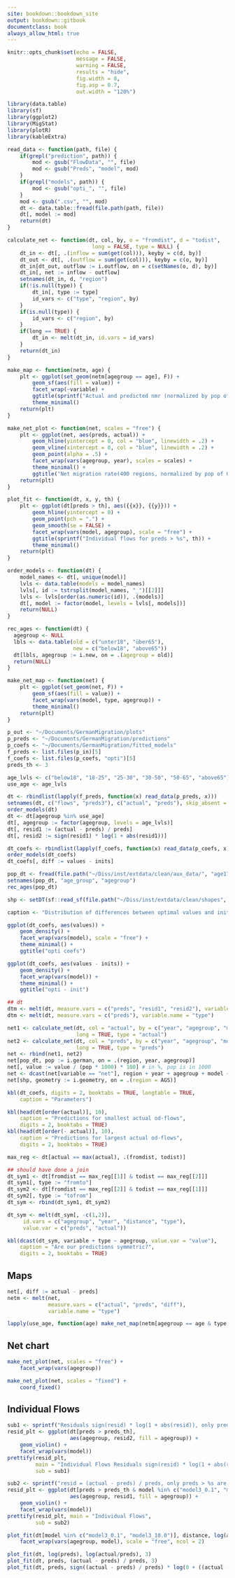 ```yaml
--- 
site: bookdown::bookdown_site
output: bookdown::gitbook
documentclass: book
always_allow_html: true
---
```



```r

knitr::opts_chunk$set(echo = FALSE,
                      message = FALSE,
                      warning = FALSE,
                      results = "hide",
                      fig.width = 8,
                      fig.asp = 0.7,
                      out.width = "120%")

```

```r

library(data.table)
library(sf)
library(ggplot2)
library(MigStat)
library(plotR)
library(kableExtra)

```

```r

read_data <- function(path, file) {
    if(grepl("prediction", path)) {
        mod <- gsub("FlowData", "", file)
        mod <- gsub("Preds", "model", mod)
    }
    if(grepl("models", path)) {
        mod <- gsub("opti_", "", file)
    }
    mod <- gsub(".csv", "", mod)
    dt <- data.table::fread(file.path(path, file))
    dt[, model := mod]
    return(dt)
}

calculate_net <- function(dt, col, by, o = "fromdist", d = "todist",
                           long = FALSE, type = NULL) {
    dt_in <- dt[, .(inflow = sum(get(col))), keyby = c(d, by)]
    dt_out <- dt[, .(outflow = sum(get(col))), keyby = c(o, by)]
    dt_in[dt_out, outflow := i.outflow, on = c(setNames(o, d), by)]
    dt_in[, net := inflow - outflow]
    setnames(dt_in, d, "region")
    if(!is.null(type)) {
        dt_in[, type := type]
        id_vars <- c("type", "region", by)
    }
    if(is.null(type)) {
        id_vars <- c("region", by)
    }
    if(long == TRUE) {
        dt_in <- melt(dt_in, id.vars = id_vars)
    }
    return(dt_in)
}

make_map <- function(netm, age) {
    plt <- ggplot(set_geom(netm[agegroup == age], F)) +
        geom_sf(aes(fill = value)) +
        facet_wrap(~variable) +
        ggtitle(sprintf("Actual and predicted nmr (normalized by pop of Germans) for age group %s", age)) +
        theme_minimal() 
    return(plt)
}

make_net_plot <- function(net, scales = "free") {
    plt <- ggplot(net, aes(preds, actual)) +
        geom_hline(yintercept = 0, col = "blue", linewidth = .2) +
        geom_vline(xintercept = 0, col = "blue", linewidth = .2) +        
        geom_point(alpha = .5) +
        facet_wrap(vars(agegroup, year), scales = scales) +
        theme_minimal() +
        ggtitle("Net migration rate(400 regions, normalized by pop of Germans)")
    return(plt)
}

plot_fit <- function(dt, x, y, th) {
    plt <- ggplot(dt[preds > th], aes({{x}}, {{y}})) +
        geom_hline(yintercept = 0) +
        geom_point(pch = ".") +
        geom_smooth(se = FALSE) +
        facet_wrap(vars(model, agegroup), scale = "free") +
        ggtitle(sprintf("Individual flows for preds > %s", th)) +
        theme_minimal()
    return(plt)
}

order_models <- function(dt) {
    model_names <- dt[, unique(model)]
    lvls <- data.table(models = model_names)
    lvls[, id := tstrsplit(model_names, "_")[[2]]]
    lvls <- lvls[order(as.numeric(id)), .(models)]
    dt[, model := factor(model, levels = lvls[, models])]
    return(NULL)
}

rec_ages <- function(dt) {
  agegroup <- NULL
  lbls <- data.table(old = c("unter18", "über65"),
                     new = c("below18", "above65"))
  dt[lbls, agegroup := i.new, on = .(agegroup = old)]
  return(NULL)
}

make_net_map <- function(net) {
    plt <- ggplot(set_geom(net, F)) +
        geom_sf(aes(fill = value)) +
        facet_wrap(vars(model, type, agegroup)) +
        theme_minimal() 
    return(plt)
}

```

```r

p_out <- "~/Documents/GermanMigration/plots"
p_preds <- "~/Documents/GermanMigration/predictions"
p_coefs <- "~/Documents/GermanMigration/fitted_models"
f_preds <- list.files(p_in)[5]
f_coefs <- list.files(p_coefs, "opti")[5]
preds_th <- 3

age_lvls <- c("below18", "18-25", "25-30", "30-50", "50-65", "above65")
use_age <- age_lvls

dt <- rbindlist(lapply(f_preds, function(x) read_data(p_preds, x)))
setnames(dt, c("flows", "preds3"), c("actual", "preds"), skip_absent = TRUE)
order_models(dt)
dt <- dt[agegroup %in% use_age]
dt[, agegroup := factor(agegroup, levels = age_lvls)]
dt[, resid1 := (actual - preds) / preds]
dt[, resid2 := sign(resid1) * log(1 + abs(resid1))]

dt_coefs <- rbindlist(lapply(f_coefs, function(x) read_data(p_coefs, x)))
order_models(dt_coefs)
dt_coefs[, diff := values - inits]

pop_dt <- fread(file.path("~/Diss/inst/extdata/clean/aux_data/", "age17for.csv"))
setnames(pop_dt, "age_group", "agegroup")
rec_ages(pop_dt)

shp <- setDT(sf::read_sf(file.path("~/Diss/inst/extdata/clean/shapes", "districts_ext.shp")))

```

```r

caption <- "Distribution of differences between optimal values and initial values."

ggplot(dt_coefs, aes(values)) +
    geom_density() +
    facet_wrap(vars(model), scale = "free") +
    theme_minimal() +
    ggtitle("opti coefs")

ggplot(dt_coefs, aes(values - inits)) +
    geom_density() +
    facet_wrap(vars(model)) +
    theme_minimal() +
    ggtitle("opti - init")

```

```r

## dt
dtm <- melt(dt, measure.vars = c("preds", "resid1", "resid2"), variable.name = "type")
dtm <- melt(dt, measure.vars = c("preds"), variable.name = "type")

net1 <- calculate_net(dt, col = "actual", by = c("year", "agegroup", "model"),
                      long = TRUE, type = "actual")
net2 <- calculate_net(dt, col = "preds", by = c("year", "agegroup", "model"),
                      long = TRUE, type = "preds")
net <- rbind(net1, net2)
net[pop_dt, pop := i.german, on = .(region, year, agegroup)]
net[, value := value / (pop * 1000) * 100] # in %, pop is in 1000
net <- dcast(net[variable == "net"], region + year + agegroup + model ~ type, value.var = "value")
net[shp, geometry := i.geometry, on = .(region = AGS)]

```

```r

kbl(dt_coefs, digits = 2, booktabs = TRUE, longtable = TRUE,
    caption = "Parameters")

```

```r

kbl(head(dt[order(actual)], 10),
    caption = "Predictions for smallest actual od-flows",
    digits = 2, booktabs = TRUE)
kbl(head(dt[order(- actual)], 10),
    caption = "Predictions for largest actual od-flows",
    digits = 2, booktabs = TRUE)

max_reg <- dt[actual == max(actual), .(fromdist, todist)]

## should have done a join
dt_sym1 <- dt[fromdist == max_reg[[1]] & todist == max_reg[[2]]]
dt_sym1[, type := "fromto"]
dt_sym2 <- dt[fromdist == max_reg[[2]] & todist == max_reg[[1]]]
dt_sym2[, type := "tofrom"]
dt_sym <- rbind(dt_sym1, dt_sym2)

dt_sym <- melt(dt_sym[, -c(1,2)],
     id.vars = c("agegroup", "year", "distance", "type"),
     value.var = c("preds", "actual"))

kbl(dcast(dt_sym, variable + type ~ agegroup, value.var = "value"),
    caption = "Are our predictions symmetric?",
    digits = 2, booktabs = TRUE)

```

## Maps
```r

net[, diff := actual - preds]
netm <- melt(net,
             measure.vars = c("actual", "preds", "diff"),
             variable.name = "type")

lapply(use_age, function(age) make_net_map(netm[agegroup == age & type %in% c("actual", "preds")]))

```

## Net chart
```r


make_net_plot(net, scales = "free") +
    facet_wrap(vars(agegroup))

make_net_plot(net, scales = "fixed") +
    coord_fixed()

```

## Individual Flows

```r

sub1 <- sprintf("Residuals sign(resid) * log(1 + abs(resid)), only preds > %s are shown", preds_th)
resid_plt <- ggplot(dt[preds > preds_th],
                    aes(agegroup, resid2, fill = agegroup)) +
    geom_violin() +
    facet_wrap(vars(model))
prettify(resid_plt,
         main = "Individual Flows Residuals sign(resid) * log(1 + abs(resid))",
         sub = sub1)

sub2 <- sprintf("resid = (actual - preds) / preds, only preds > %s are shown", preds_th)
resid_plt <- ggplot(dt[preds > preds_th & model %in% c("model3_0.1", "model3_10.0")],
                    aes(agegroup, resid1, fill = agegroup)) +
    geom_violin() +
    facet_wrap(vars(model))
prettify(resid_plt, main = "Individual Flows",
         sub = sub2)

```

```r

plot_fit(dt[model %in% c("model3_0.1", "model3_10.0")], distance, log(actual/preds), 0) +
    facet_wrap(vars(agegroup, model), scale = "free", ncol = 2) 

plot_fit(dt, log(preds), log(actual/preds), 3)
plot_fit(dt, preds, (actual - preds) / preds, 3)
plot_fit(dt, preds, sign((actual - preds) / preds) * log(0 + ((actual - preds) / preds)) , 1)

```
